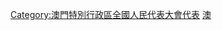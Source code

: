 {{Catnav|頁面分類|...|澳門人|澳門政治人物|澳門特別行政區全國人民代表大會代表}}
{{Catnav|頁面分類|...|中國政治人物|澳門政治人物|澳門特別行政區全國人民代表大會代表}}

[[Category:澳門特別行政區全國人民代表大會代表|Category:澳門特別行政區全國人民代表大會代表]]
[[Category:前全国人大代表|澳]]